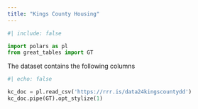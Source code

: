 ```yaml
---
title: "Kings County Housing"
---
```


```python
#| include: false

import polars as pl
from great_tables import GT
```

The dataset contains the following columns

```python
#| echo: false

kc_doc = pl.read_csv('https://rrr.is/data24kingscountydd')
kc_doc.pipe(GT).opt_stylize(1)
```